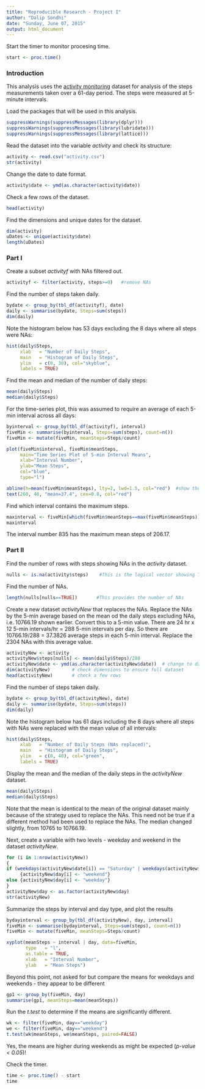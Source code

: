 ```yaml
---
title: "Reproducible Research - Project I"
author: "Dalip Sondhi"
date: "Sunday, June 07, 2015"
output: html_document
---
```


Start the timer to monitor procesing time.

```r
start <- proc.time()
```

### Introduction

This analysis uses the [activity monitoring](https://d396qusza40orc.cloudfront.net/repdata%2Fdata%2Factivity.zip) dataset for analysis of the steps measurements taken over a 61-day period. The steps were measured at 5-minute intervals.


Load the packages that will be used in this analysis.

```r
suppressWarnings(suppressMessages(library(dplyr))) 
suppressWarnings(suppressMessages(library(lubridate)))
suppressWarnings(suppressMessages(library(lattice)))
```

Read the dataset into the variable *activity* and check its structure:

```r
activity <- read.csv("activity.csv")
str(activity)
```

Change the date to date format.

```r
activity$date <- ymd(as.character(activity$date))
```

Check a few rows of the dataset.

```r
head(activity)
```

Find the dimensions and unique dates for the dataset.

```r
dim(activity)
uDates <- unique(activity$date)
length(uDates)
```

### Part I

Create a subset *activityf* with NAs filtered out.

```r
activityf <- filter(activity, steps>=0)   #remove NAs
```

Find the number of steps taken daily.

```r
bydate <- group_by(tbl_df(activityf), date)
daily <- summarise(bydate, Steps=sum(steps))
dim(daily)
```

Note the histogram below has 53 days excluding the 8 days where all steps were NAs:

```r
hist(daily$Steps, 
     xlab   = "Number of Daily Steps", 
     main   = "Histogram of Daily Steps", 
     ylim   = c(0, 30), col="skyblue", 
     labels = TRUE)
```

Find the mean and median of the number of daily steps:

```r
mean(daily$Steps)
median(daily$Steps)
```

For the time-series plot, this was assumed to require an average of each 5-min interval across all days:

```r
byinterval <- group_by(tbl_df(activityf), interval)
fiveMin <- summarise(byinterval, Steps=sum(steps), count=n())
fiveMin <- mutate(fiveMin, meanSteps=Steps/count)

plot(fiveMin$interval, fiveMin$meanSteps, 
     main="Time Series Plot of 5-min Interval Means",
     xlab="Interval Number",  
     ylab="Mean Steps",
     col="blue",
     type="l")

abline(h=mean(fiveMin$meanSteps), lty=2, lwd=1.5, col="red")  #show the mean of interval means
text(260, 48, "mean=37.4", cex=0.8, col="red")
```

Find which interval contains the maximum steps.

```r
maxinterval <- fiveMin[which(fiveMin$meanSteps==max(fiveMin$meanSteps)),]
maxinterval
```

The interval number 835 has the maximum mean steps of 206.17.


### Part II

Find the number of rows with steps showing NAs in the *activity* dataset.

```r
nulls <- is.na(activity$steps)    #This is the logical vector showing TRUE for NA and FALSE otherwise
```

Find the number of NAs. 

```r
length(nulls[nulls==TRUE])       #This provides the number of NAs
```

Create a new dataset *activityNew* that replaces the NAs. Replace the NAs by the 5-min average based on the mean od the daily steps excluding NAs, i.e. 10766.19 shown earlier. Convert this to a 5-min value. There are 24 hr x 12 5-min intervals/hr = 288 5-min intervals per day. So there are 10766.19/288 = 37.3826 average steps in each 5-min interval. Replace the 2304 NAs with this average value.

```r
activityNew <- activity
activityNew$steps[nulls] <- mean(daily$Steps)/288
activityNew$date <- ymd(as.character(activityNew$date))  # change to date format
dim(activityNew)        # check dimensions to ensure full dataset
head(activityNew)       # check a few rows
```

Find the number of steps taken daily.

```r
bydate <- group_by(tbl_df(activityNew), date)
daily <- summarise(bydate, Steps=sum(steps))
dim(daily)
```

Note the histogram below has 61 days including the 8 days where all steps with NAs were replaced with the mean value of all intervals:

```r
hist(daily$Steps, 
     xlab   = "Number of Daily Steps (NAs replaced)", 
     main   = "Histogram of Daily Steps", 
     ylim   = c(0, 40), col="green", 
     labels = TRUE)
```

Display the mean and the median of the daily steps in the *activityNew* dataset.

```r
mean(daily$Steps)
median(daily$Steps)
```

Note that the mean is identical to the mean of the original dataset mainly because of the strategy used to replace the NAs. This need not be true if a different method had been used to replace the NAs. The median changed slightly, from 10765 to 10766.19. 

Next, create a variable with two levels - weekday and weekend in the dataset *activityNew*.

```r
for (i in 1:nrow(activityNew)) 
{
if (weekdays(activityNew$date[i]) == "Saturday" | weekdays(activityNew$date[i]) == "Sunday") 
     {activityNew$day[i] <- "weekend"}
else {activityNew$day[i] <- "weekday"}
}
activityNew$day <- as.factor(activityNew$day)
str(activityNew)
```

Summarize the steps by interval and day type, and plot the results

```r
bydayinterval <- group_by(tbl_df(activityNew), day, interval)
fiveMin <- summarise(bydayinterval, Steps=sum(steps), count=n())
fiveMin <- mutate(fiveMin, meanSteps=Steps/count)

xyplot(meanSteps ~ interval | day, data=fiveMin, 
       type   = "l",
       as.table = TRUE,
       xlab   = "Interval Number",
       ylab   = "Mean Steps")
```

Beyond this point, not asked for but compare the means for weekdays and weekends - they appear to be different

```r
gp1 <- group_by(fiveMin, day)
summarise(gp1, meanSteps=mean(meanSteps))
```
Run the *t.test* to determine if the means are significantly different.

```r
wk <- filter(fiveMin, day=="weekday")
we <- filter(fiveMin, day=="weekend")
t.test(wk$meanSteps, we$meanSteps, paired=FALSE)
```
Yes, the means are higher during weekends as might be expected (*p-value < 0.05*)!

Check the timer.

```r

time <- proc.time() - start
time
```